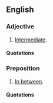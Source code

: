 ==English==

===Adjective===
{{en-adj|-}}

# {{nonstandard}} [[intermediate|Intermediate]].

====Quotations====
{{seeCites}}

===Preposition===
{{en-prep}}

# {{nonstandard}} [[in between|In between]].

====Quotations====
{{seeCites}}